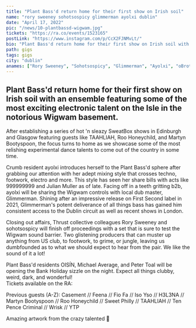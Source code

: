 ---
title: "Plant Bass'd return home for their first show on Irish soil"
name: "rory sweeney sohotsospicy glimmerman ayolxi dublin"
date: "April 17, 2022"
pic: "/news/10-plantbassd-wigwam.jpg"
tickets: "https://ra.co/events/1523165"
postLink: "https://www.instagram.com/p/CcX2FJNMvLt/"
bio: "Plant Bass'd return home for their first show on Irish soil with an ensemble featuring some of the most exciting electronic talent"
path: gigs
tags: gigs
city: "dublin"
anames: ["Rory Sweeney", "Sohotsospicy", "Glimmerman", "Ayolxi", "oBrother", "michael average"]
---

## Plant Bass'd return home for their first show on Irish soil with an ensemble featuring some of the most exciting electronic talent on the Isle in the notorious Wigwam basement.

After establishing a series of hot 'n sleazy SweatBox shows in Edinburgh and Glasgow featuring guests like TAAHLIAH, Roo Honeychild, and Martyn Bootyspoon, the focus turns to home as we showcase some of the most relishing experimental dance talents to come out of the country in some time.

Crumb resident ayolxi introduces herself to the Plant Bass'd sphere after grabbing our attention with her adept mixing style that crosses techno, footwork, electro and more. This style has seen her share bills with acts like 999999999 and Julian Muller as of late.
Facing off in a teeth gritting b2b, ayolxi will be sharing the Wigwam controls with local dub master, Glimmerman. Shining after an impressive release on First Second label in 2021, Glimmerman's potent deliverance of all things bass has gained him consistent access to the Dublin circuit as well as recent shows in London.

Closing out affairs, Thrust collective colleagues Rory Sweeney and sohotsospicy will finish off proceedings with a set that is sure to test the Wigwam sound barrier. Two glistening producers that can muster up anything from US club, to footwork, to grime, or jungle, leaving us dumbfounded as to what we should expect to hear from the pair. We like the sound of it a lot!

Plant Bass'd residents OISÍN, Michael Average, and Peter Toal will be opening the Bank Holiday sizzle on the night. Expect all things clubby, weird, dark, and wonderful!  
Tickets available on the RA: <HoverLink url="ra.co/events/1523165" external inline />

Previous guests (A-Z):
Casement // Feena // Fio Fa // Iso Yso // H3L3NA // Martyn Bootyspoon // Roo Honeychild // Sweet Philly // TAAHLIAH // Ten Pence Criminal // Wrisk // YTP

Amazing artwork from the crazy talented <HoverLink url="www.instagram.com/_leanlow_" name="@_leanlow_" external inline /> 🎨
